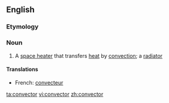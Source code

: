 {{wikipedia|dab=convector}}
==English==

===Etymology===
{{suffix|convect|or}}

===Noun===
{{en-noun}}

# A [[space heater]] that transfers [[heat]] by [[convection]]; a [[radiator]]

====Translations====
{{top}}
* French: [[convecteur]] {{m}}
{{bottom}}

[[ta:convector]]
[[vi:convector]]
[[zh:convector]]
